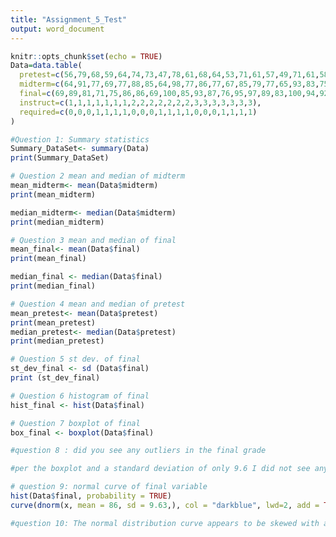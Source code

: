 ```yaml
---
title: "Assignment_5_Test"
output: word_document
---
```


```r
knitr::opts_chunk$set(echo = TRUE)
Data=data.table(
  pretest=c(56,79,68,59,64,74,73,47,78,61,68,64,53,71,61,57,49,71,61,58,58),
  midterm=c(64,91,77,69,77,88,85,64,98,77,86,77,67,85,79,77,65,93,83,75,74),
  final=c(69,89,81,71,75,86,86,69,100,85,93,87,76,95,97,89,83,100,94,92,92),
  instruct=c(1,1,1,1,1,1,1,2,2,2,2,2,2,2,3,3,3,3,3,3,3),
  required=c(0,0,0,1,1,1,1,0,0,0,1,1,1,1,0,0,0,1,1,1,1)
)
```


```r
#Question 1: Summary statistics
Summary_DataSet<- summary(Data)
print(Summary_DataSet)
```


```r
# Question 2 mean and median of midterm
mean_midterm<- mean(Data$midterm)
print(mean_midterm)

median_midterm<- median(Data$midterm)
print(median_midterm)
```


```r
# Question 3 mean and median of final 
mean_final<- mean(Data$final)
print(mean_final)

median_final <- median(Data$final)
print(median_final)
```

```r
# Question 4 mean and median of pretest
mean_pretest<- mean(Data$pretest)
print(mean_pretest)
median_pretest<- median(Data$pretest)
print(median_pretest)
```
```r
# Question 5 st dev. of final
st_dev_final <- sd (Data$final)
print (st_dev_final)
```

```r
# Question 6 histogram of final
hist_final <- hist(Data$final)
```


```r
# Question 7 boxplot of final
box_final <- boxplot(Data$final)
```

```r
#question 8 : did you see any outliers in the final grade 

#per the boxplot and a standard deviation of only 9.6 I did not see any outliers in the final grades data 
```


```r
# question 9: normal curve of final variable 
hist(Data$final, probability = TRUE)
curve(dnorm(x, mean = 86, sd = 9.63,), col = "darkblue", lwd=2, add = TRUE)
```

```r
#question 10: The normal distribution curve appears to be skewed with a longer distribution on the left. This would indicate more values were below the mean of the final grades. 
```
